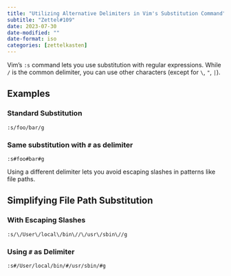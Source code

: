 ```yaml
---
title: "Utilizing Alternative Delimiters in Vim's Substitution Command"
subtitle: "Zettel#109"
date: 2023-07-30
date-modified: ""
date-format: iso
categories: [zettelkasten]
---
```

Vim's `:s` command lets you use substitution with regular expressions. While `/` is the common delimiter, you can use other characters (except for `\`, `"`, `|`). 

## Examples

### Standard Substitution

```vim
:s/foo/bar/g
```

### Same substitution with `#` as delimiter

```vim
:s#foo#bar#g
```

Using a different delimiter lets you avoid escaping slashes in patterns like file paths.

## Simplifying File Path Substitution

### With Escaping Slashes

```vim
:s/\/User\/local\/bin\//\/usr\/sbin\//g
```

### Using `#` as Delimiter

```vim
:s#/User/local/bin/#/usr/sbin/#g
```

